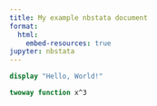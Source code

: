 ```yaml
---
title: My example nbstata document
format:
  html:
    embed-resources: true
jupyter: nbstata
---
```


```stata
display "Hello, World!"
```

```stata
twoway function x^3
```
